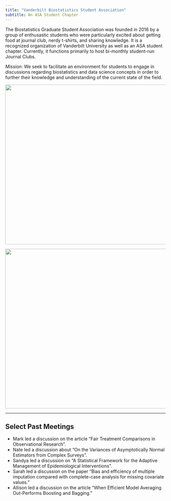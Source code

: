 ```yaml
---
title: "Vanderbilt Biostatistics Student Association"
subtitle: An ASA Student Chapter
---
```


The Biostatistics Graduate Student Association was founded in 2016 by a group of enthusastic students who were particularly excited about getting food at journal club, nerdy t-shirts, and sharing knowledge. It is a recognized organization of Vanderbilt University as well as an ASA student chapter. Currently, it functions primarily to host bi-monthly student-run Journal Clubs. 

*Mission*:
We seek to facilitate an environment for students to engage in discussions regarding biostatistics and data science concepts in order to further their knowledge and understanding of the current state of the field.

<center>
<img src="http://phdcomics.com/comics/archive/phd010908s.gif" height="500px" width="600px" />

<img src="figs/sept-meeting.jpg" height="500px" width="600px" />
</center>

***

## Select Past Meetings

* Mark led a discussion on the article "Fair Treatment Comparisons in Observational Research".
* Nate led a discussion about "On the Variances of Asymptotically Normal Estimators from Complex Surveys”.
* Sandya led a discussion on "A Statistical Framework for the Adaptive Management of Epidemiological Interventions”.
* Sarah led a discussion on the paper "Bias and efficiency of multiple imputation compared with complete-case analysis for missing covariate values.”
* Allison led a discussion on the article "When Efficient Model Averaging Out-Performs Boosting and Bagging.”